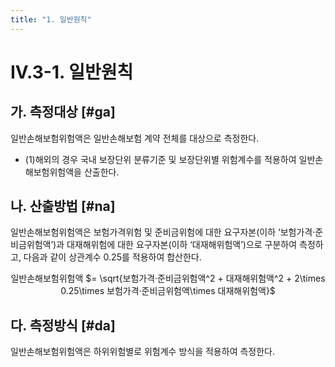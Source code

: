 ```yaml
---
title: "1. 일반원칙"
---
```


# IV.3-1. 일반원칙

## 가. 측정대상 [#ga]
일반손해보험위험액은 일반손해보험 계약 전체를 대상으로 측정한다.

- (1)해외의 경우 국내 보장단위 분류기준 및 보장단위별 위험계수를 적용하여 일반손해보험위험액을 산출한다.

## 나. 산출방법 [#na]
일반손해보험위험액은 보험가격위험 및 준비금위험에 대한 요구자본(이하 ‘보험가격·준비금위험액’)과 대재해위험에 대한 요구자본(이하 ‘대재해위험액’)으로 구분하여 측정하고, 다음과 같이 상관계수 0.25를 적용하여 합산한다.
<Math><center>
일반손해보험위험액
 $= \sqrt{보험가격·준비금위험액^2 + 대재해위험액^2 + 2\times 0.25\times 보험가격·준비금위험액\times 대재해위험액}$
</center></Math>

## 다. 측정방식 [#da]
일반손해보험위험액은 하위위험별로 위험계수 방식을 적용하여 측정한다.
